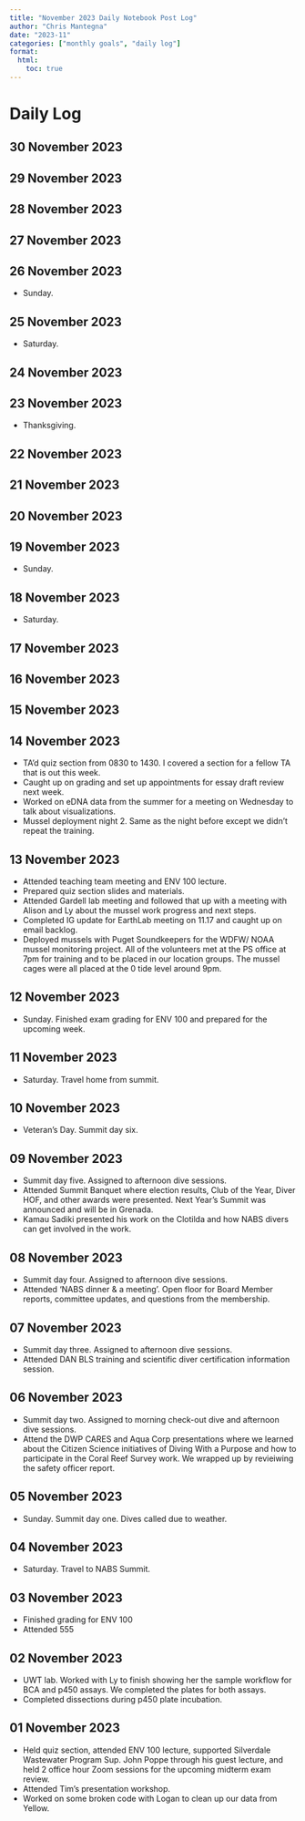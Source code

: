 ```yaml
---
title: "November 2023 Daily Notebook Post Log"
author: "Chris Mantegna"
date: "2023-11"
categories: ["monthly goals", "daily log"]
format:
  html:
    toc: true
---
```


# Daily Log

## 30 November 2023

## 29 November 2023

## 28 November 2023

## 27 November 2023

## 26 November 2023

- Sunday.

## 25 November 2023

- Saturday.

## 24 November 2023

## 23 November 2023

- Thanksgiving.

## 22 November 2023

## 21 November 2023

## 20 November 2023

## 19 November 2023

- Sunday.

## 18 November 2023

- Saturday.

## 17 November 2023

## 16 November 2023

## 15 November 2023

## 14 November 2023

- TA'd quiz section from 0830 to 1430. I covered a section for a fellow TA that is out this week.
- Caught up on grading and set up appointments for essay draft review next week.
- Worked on eDNA data from the summer for a meeting on Wednesday to talk about visualizations.
- Mussel deployment night 2. Same as the night before except we didn't repeat the training.

## 13 November 2023

- Attended teaching team meeting and ENV 100 lecture.
- Prepared quiz section slides and materials.
- Attended Gardell lab meeting and followed that up with a meeting with Alison and Ly about the mussel work progress and next steps.
- Completed IG update for EarthLab meeting on 11.17 and caught up on email backlog.
- Deployed mussels with Puget Soundkeepers for the WDFW/ NOAA mussel monitoring project. All of the volunteers met at the PS office at 7pm for training and to be placed in our location groups. The mussel cages were all placed at the 0 tide level around 9pm.  

## 12 November 2023

- Sunday. Finished exam grading for ENV 100 and prepared for the upcoming week.

## 11 November 2023

- Saturday. Travel home from summit.

## 10 November 2023

- Veteran's Day. Summit day six.

## 09 November 2023

- Summit day five. Assigned to afternoon dive sessions.
- Attended Summit Banquet where election results, Club of the Year, Diver HOF, and other awards were presented. Next Year's Summit was announced and will be in Grenada.
- Kamau Sadiki presented his work on the Clotilda and how NABS divers can get involved in the work.

## 08 November 2023

- Summit day four. Assigned to afternoon dive sessions.
- Attended 'NABS dinner & a meeting'. Open floor for Board Member reports, committee updates, and questions from the membership.

## 07 November 2023

- Summit day three. Assigned to afternoon dive sessions.
- Attended DAN BLS training and scientific diver certification information session. 

## 06 November 2023

- Summit day two. Assigned to morning check-out dive and afternoon dive sessions. 
- Attend the DWP CARES and Aqua Corp presentations where we learned about the Citizen Science initiatives of Diving With a Purpose and how to participate in the Coral Reef Survey work. We wrapped up by revieiwing the safety officer report.

## 05 November 2023

- Sunday. Summit day one. Dives called due to weather. 

## 04 November 2023

- Saturday. Travel to NABS Summit.

## 03 November 2023

- Finished grading for ENV 100
- Attended 555

## 02 November 2023

- UWT lab. Worked with Ly to finish showing her the sample workflow for BCA and p450 assays. We completed the plates for both assays.
- Completed dissections during p450 plate incubation. 

## 01 November 2023

- Held quiz section, attended ENV 100 lecture, supported Silverdale Wastewater Program Sup. John Poppe through his guest lecture, and held 2 office hour Zoom sessions for the upcoming midterm exam review.
- Attended Tim's presentation workshop.
- Worked on some broken code with Logan to clean up our data from Yellow.
